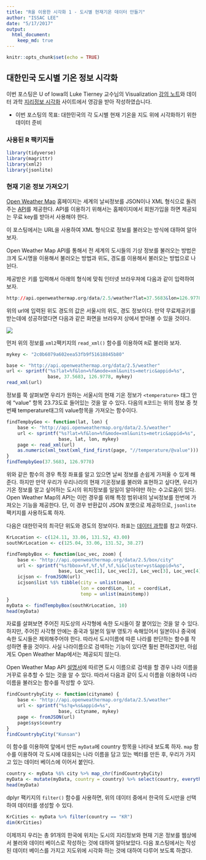 ```yaml
---
title: "R을 이용한 시각화 1 - 도시별 현재기온 데이터 만들기"
author: "ISSAC LEE"
date: "5/17/2017"
output:
  html_document:  
    keep_md: true
---
```


```r
knitr::opts_chunk$set(echo = TRUE)
```

## 대한민국 도시별 기온 정보 시각화

이번 포스팅은 U of Iowa의 Luke Tierney 교수님의 Visualization [강의 노트](http://homepage.divms.uiowa.edu/~luke/classes/STAT4580/weather.html#temperatures-and-locations-for-some-iowa-cities)와 데이터 과학 [지리정보 시각화](http://statkclee.github.io/data-science/geo-info.html) 사이트에서 영감을 받아 작성하였습니다. 

  - 이번 포스팅의 목표: 대한민국의 각 도시별 현재 기온을 지도 위에 시각화하기 위한 데이터 준비
  
### 사용된 R 팩키지들

```r
library(tidyverse)
library(magrittr)
library(xml2)
library(jsonlite)
```

### 현재 기온 정보 가져오기

[Open Weather Map](http://openweathermap.org/) 홈페이지는 세계의 날씨정보를 JSON이나 XML 형식으로 돌려주는 [API](http://openweathermap.org/api)를 제공한다. API를 이용하기 위해서는 홈페이지에서 회원가입을 하면 제공되는 무료 key를 받아서 사용해야 한다.

이 포스팅에서는 URL을 사용하여 XML 형식으로 정보를 불러오는 방식에 대하여 알아보자.

Open Weather Map API를 통해서 전 세계의 도시들의 기상 정보를 불러오는 방법은 크게 도시명을 이용해서 불러오는 방법과 위도, 경도를 이용해서 불러오는 방법으로 나뉜다. 

제공받은 키를 입력해서 아래의 형식에 맞춰 인터넷 브라우져에 다음과 같이 입력하여 보자.

```r
http://api.openweathermap.org/data/2.5/weather?lat=37.5683&lon=126.9778&mode=xml&appid=무료제공키
```

위의 url에 입력된 위도 경도의 값은 서울시의 위도, 경도 정보이다. 만약 무료제공키를 받는데에 성공하였다면 다음과 같은 화면을 브라우저 상에서 받아볼 수 있을 것이다.

![](./seoulweather.png)

먼저 위의 정보를 `xml2`팩키지의 `read_xml()` 함수를 이용하여 `R`로 불러와 보자.

```r
mykey <- "2c0b6079a602eea53fb9f51618845b80"
```

```r
base <- "http://api.openweathermap.org/data/2.5/weather"
url <- sprintf("%s?lat=%f&lon=%f&mode=xml&units=metric&appid=%s",
               base, 37.5683, 126.9778, mykey)
read_xml(url)
```

정보를 쭉 살펴보면 우리가 원하는 서울시의 현재 기온 정보가 `<temperature>` 태그 안에 "value" 항목 23.73도로 들어있는 것을 알 수 있다. 다음의 `R`코드는 위의 정보 중 첫번째 temperature태그의 value항목을 가져오는 함수이다.

```r
findTempbyGeo <- function(lat, lon) {
    base <- "http://api.openweathermap.org/data/2.5/weather"
    url <- sprintf("%s?lat=%f&lon=%f&mode=xml&units=metric&appid=%s",
                   base, lat, lon, mykey)
    page <- read_xml(url)
    as.numeric(xml_text(xml_find_first(page, "//temperature/@value")))
}
findTempbyGeo(37.5683, 126.9778)
```

위와 같은 함수의 경우 특정 좌표를 알고 있으면 날씨 정보를 손쉽게 가져올 수 있게 해준다. 하지만 만약 우리가 우리나라의 현재 기온정보를 불러와 표현하고 싶다면, 우리가 기온 정보를 알고 싶어하는 도시의 위치정보를 일일이 알아야만 하는 수고로움이 있다. Open Weather Map의 API는 이런 경우를 위해 특정 범위내의 날씨정보를 한번에 가져오는 기능을 제공한다. 단, 이 경우 반환값이 JSON 포맷으로 제공하므로, `jsonlite` 팩키지를 사용하도록 하자.

다음은 대한민국의 최극단 위도와 경도의 정보이다. 좌표는 [데이터 과학](http://statkclee.github.io/data-science/geo-info.html)를 참고 하였다. 

```r
KrLocation <- c(124.11, 33.06, 131.52, 43.00)
southKrLocation <- c(125.04, 33.06, 131.52, 38.27)
```


```r
findTempbyBox <- function(Loc_vec, zoom) {
    base <- "http://api.openweathermap.org/data/2.5/box/city"
    url <- sprintf("%s?bbox=%f,%f,%f,%f,%i&cluster=yst&appid=%s",
                   base, Loc_vec[1], Loc_vec[2], Loc_vec[3], Loc_vec[4], zoom, mykey)
    icjson <- fromJSON(url)
    icjson$list %$% tibble(city = unlist(name),
                           lon = coord$Lon, lat = coord$Lat,
                           temp = unlist(main$temp))
}
myData <- findTempbyBox(southKrLocation, 10)
head(myData)
```

자료를 살펴보면 주어진 지도상의 사각형에 속한 도시들이 잘 붙어있는 것을 알 수 있다. 하지만, 주어진 사각형 안에는 중국과 일본의 일부 영토가 속해있어서 일본이나 중국에 속한 도시들은 제외해주어야 한다. 따라서 도시이름에 따른 나라를 판단하는 함수를 작성하면 좋을 것이다. 사실 나라이름으로 검색하는 기능이 있다면 훨씬 편하겠지만, 아쉽게도 Open Weather Map에서는 제공되지 않는다. 

Open Weather Map API [설명서](http://openweathermap.org/current)에 따르면 도시 이름으로 검색을 할 경우 나라 이름을 거꾸로 유추할 수 있는 것을 알 수 있다. 따라서 다음과 같이 도시 이름을 이용하여 나라 이름을 불러오는 함수를 작성할 수 있다.

```r
findCountrybyCity <- function(cityname) {
    base <- "http://api.openweathermap.org/data/2.5/weather"
    url <- sprintf("%s?q=%s&appid=%s",
                   base, cityname, mykey)
    page <- fromJSON(url)
    page$sys$country
}
findCountrybyCity("Kunsan")
```

이 함수를 이용하여 앞에서 만든 `myData`에 country 항목을 나타내 보도록 하자. `map` 함수를 이용하여 각 도시에 대응되는 나라 이름을 담고 있는 벡터를 만든 후, 우리가 가지고 있는 데이터 베이스에 이어서 붙인다.
```r
country <- myData %$% city %>% map_chr(findCountrybyCity)
myData <- mutate(myData, country = country) %>% select(country, everything())
head(myData)
```

dplyr 팩키지의 `filter()` 함수를 사용하면, 위의 데이터 중에서 한국의 도시만을 선택하여 데이터를 생성할 수 있다.
```r
KrCities <- myData %>% filter(country == "KR")
dim(KrCities)
```

이제까지 우리는 총 91개의 한국에 위치는 도시의 지리정보와 현재 기온 정보를 웹상에서 불러와 데이터 베이스로 작성하는 것에 대하여 알아보았다. 다음 포스팅에서는 작성된 데이터 베이스를 가지고 지도위에 시각화 하는 것에 대하여 다루어 보도록 하겠다.